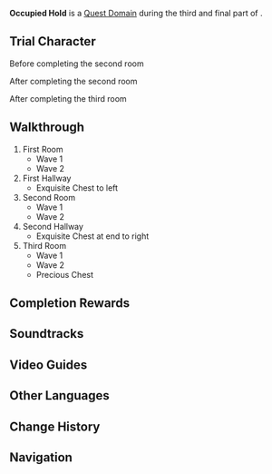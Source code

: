 {{Domain Infobox
|image        = Domain Occupied Hold.png
|type         = Quest
|description  = This was once a secret holding of the Takatsukasa Clan which was taken over by ronin after being abandoned.<br>If you should meet any resistance on the way in... Well, might as well check how much strength remains in this mystical sword.
|quest        = Ere the End, a Glance Back
|quest_type   = Story
|region       = Inazuma
|area         = Narukami Island
|subarea      = Mt. Yougou
|requiredAR   = 
|recLevel     = WL-dependent
|recElements  = Anemo
|trial        = Kaedehara Kazuha
}}
'''Occupied Hold''' is a [[Quest Domain]] during the third and final part of {{Quest|Ere the End, a Glance Back}}.

==Trial Character==
;Before completing the second room
{{Trial Character
|wl                      = 4,5,6,7,8
|character_name          = Kaedehara Kazuha

<!--WL 4 stats-->
|character_level4        = 61
|constellation4          = 3

|weapon_name4            = Prized Isshin Blade (Awakened)
|weapon_level4           = 61
|refinement4             = 1

|artifact_flower4        = Medal of the Brave
|artifact_feather4       = Prospect of the Brave
|artifact_sands4         = Fortitude of the Brave
|artifact_goblet4        = Outset of the Brave
|artifact_circlet4       = Crown of the Brave
|artifact_level4         = 16
|set1_4                  = Brave Heart
|set1_piece_bonus_4      = 4

|normal_attack_talent4   = 4
|elemental_skill_talent4 = 7
|elemental_burst_talent4 = 4

|hp4                     = 18,729
|atk4                    = 1,426
|def4                    = 567
|em4                     = 91
|crit_rate4              = 50.6%
|crit_dmg4               = 72.4%
|er4                     = 104.7%

<!--WL 5 stats-->
|character_level5        = 71
|constellation5          = 3

|weapon_name5            = Prized Isshin Blade (Awakened)
|weapon_level5           = 71
|refinement5             = 1

|artifact_flower5        = Royal Flora
|artifact_feather5       = Royal Plume
|artifact_sands5         = Royal Pocket Watch
|artifact_goblet5        = Royal Silver Urn
|artifact_circlet5       = Royal Masque
|artifact_level5         = 16
|set1_5                  = Noblesse Oblige
|set1_piece_bonus_5      = 4

|normal_attack_talent5   = 5
|elemental_skill_talent5 = 8
|elemental_burst_talent5 = 5

|hp5                     = 21,289
|atk5                    = 1,608
|def5                    = 748
|em5                     = 128
|crit_rate5              = 51.8%
|crit_dmg5               = 91.9%
|er5                     = 135.0%

|character_level6        = 82
|constellation6          = 3

|weapon_name6            = Prized Isshin Blade (Awakened)
|weapon_level6           = 82
|refinement6             = 1

|artifact_flower6        = Royal Flora
|artifact_feather6       = Royal Plume
|artifact_sands6         = Royal Pocket Watch
|artifact_goblet6        = Royal Silver Urn
|artifact_circlet6       = Royal Masque
|artifact_level6         = 20
|set1_6                  = Noblesse Oblige
|set1_piece_bonus_6      = 4

|normal_attack_talent6   = 6
|elemental_skill_talent6 = 9
|elemental_burst_talent6 = 6

|hp6                     = 26,452
|atk6                    = 1,939
|def6                    = 903
|em6                     = 220
|crit_rate6              = 57.1%
|crit_dmg6               = 91.9%
|er6                     = 135.0%

<!--WL 7 stats-->
|character_level7        = 90
|constellation7          = 3

|weapon_name7            = Prized Isshin Blade (Awakened)
|weapon_level7           = 90
|refinement7             = 1

|artifact_flower7        = Royal Flora
|artifact_feather7       = Royal Plume
|artifact_sands7         = Royal Pocket Watch
|artifact_goblet7        = Royal Silver Urn
|artifact_circlet7       = Royal Masque
|artifact_level7         = 20
|set1_7                  = Noblesse Oblige
|set1_piece_bonus_7      = 4

|normal_attack_talent7   = 8
|elemental_skill_talent7 = 11
|elemental_burst_talent7 = 8

|hp7                     = 27,632
|atk7                    = 2,058
|def7                    = 955
|em7                     = 220
|crit_rate7              = 57.1%
|crit_dmg7               = 91.9%
|er7                     = 135.0%

<!-- WL 8 Stats-->
|character_level8        = 90
|constellation8          = 3

|weapon_name8            = Prized Isshin Blade (Awakened)
|weapon_level8           = 90
|refinement8             = 1

|artifact_flower8        = In Remembrance of Viridescent Fields
|artifact_feather8       = Viridescent Arrow Feather
|artifact_sands8         = Viridescent Venerer's Determination
|artifact_goblet8        = Viridescent Venerer's Vessel
|artifact_circlet8       = Viridescent Venerer's Diadem
|artifact_level8         = 20
|set1_8                  = Viridescent Venerer
|set1_piece_bonus_8      = 4

|normal_attack_talent8   = 8
|elemental_skill_talent8 = 11
|elemental_burst_talent8 = 8

|hp8                     = 21,412
|atk8                    = 1,683
|def8                    = 955
|em8                     = 593
|er8                     = 135.0%
|crit_rate8              = 26.0%
|crit_dmg8               = 91.9%
|anemo_dmg8              = 61.6%
}}

;After completing the second room
{{Trial Character
|wl                      = 4,5,6,7,8
|character_name          = Kaedehara Kazuha

<!--WL 4 stats-->
|character_level4        = 61
|constellation4          = 3

|weapon_name4            = Prized Isshin Blade (Awakened)
|weapon_level4           = 61
|refinement4             = 1

|artifact_flower4        = Medal of the Brave
|artifact_feather4       = Prospect of the Brave
|artifact_sands4         = Fortitude of the Brave
|artifact_goblet4        = Outset of the Brave
|artifact_circlet4       = Crown of the Brave
|artifact_level4         = 16
|set1_4                  = Brave Heart
|set1_piece_bonus_4      = 4

|normal_attack_talent4   = 4
|elemental_skill_talent4 = 7
|elemental_burst_talent4 = 4

|hp4                     = 18,729
|atk4                    = 1,340
|def4                    = 567
|em4                     = 91
|crit_rate4              = 50.6%
|crit_dmg4               = 72.4%
|er4                     = 104.7%

<!--WL 5 stats-->
|character_level5        = 71
|constellation5          = 3

|weapon_name5            = Prized Isshin Blade (Awakened)
|weapon_level5           = 71
|refinement5             = 1

|artifact_flower5        = Royal Flora
|artifact_feather5       = Royal Plume
|artifact_sands5         = Royal Pocket Watch
|artifact_goblet5        = Royal Silver Urn
|artifact_circlet5       = Royal Masque
|artifact_level5         = 16
|set1_5                  = Noblesse Oblige
|set1_piece_bonus_5      = 4

|normal_attack_talent5   = 5
|elemental_skill_talent5 = 8
|elemental_burst_talent5 = 5

|hp5                     = 21,289
|atk5                    = 1,496
|def5                    = 748
|em5                     = 128
|crit_rate5              = 51.8%
|crit_dmg5               = 91.9%
|er5                     = 135.0%

|character_level6        = 82
|constellation6          = 3

|weapon_name6            = Prized Isshin Blade (Awakened)
|weapon_level6           = 82
|refinement6             = 1

|artifact_flower6        = Royal Flora
|artifact_feather6       = Royal Plume
|artifact_sands6         = Royal Pocket Watch
|artifact_goblet6        = Royal Silver Urn
|artifact_circlet6       = Royal Masque
|artifact_level6         = 20
|set1_6                  = Noblesse Oblige
|set1_piece_bonus_6      = 4

|normal_attack_talent6   = 6
|elemental_skill_talent6 = 9
|elemental_burst_talent6 = 6

|hp6                     = 26,452
|atk6                    = 1,796
|def6                    = 903
|em6                     = 220
|crit_rate6              = 57.1%
|crit_dmg6               = 91.9%
|er6                     = 135.0%

<!-- WL 7 Stats-->
|character_level7        = 90
|constellation7          = 3

|weapon_name7            = Prized Isshin Blade (Awakened)
|weapon_level7           = 90
|refinement7             = 1

|artifact_flower7        = Royal Flora
|artifact_feather7       = Royal Plume
|artifact_sands7         = Royal Pocket Watch
|artifact_goblet7        = Royal Silver Urn
|artifact_circlet7       = Royal Masque
|artifact_level7         = 20
|set1_7                  = Noblesse Oblige
|set1_piece_bonus_7      = 4

|normal_attack_talent7   = 8
|elemental_skill_talent7 = 11
|elemental_burst_talent7 = 8

|hp7                     = 27,632
|atk7                    = 1,892
|def7                    = 955
|em7                     = 220
|crit_rate7              = 57.1%
|crit_dmg7               = 91.9%
|er7                     = 135.0%

<!-- WL 8 Stats-->
|character_level8        = 90
|constellation8          = 3

|weapon_name8            = Prized Isshin Blade (Awakened)
|weapon_level8           = 90
|refinement8             = 1

|artifact_flower8        = In Remembrance of Viridescent Fields
|artifact_feather8       = Viridescent Arrow Feather
|artifact_sands8         = Viridescent Venerer's Determination
|artifact_goblet8        = Viridescent Venerer's Vessel
|artifact_circlet8       = Viridescent Venerer's Diadem
|artifact_level8         = 20
|set1_8                  = Viridescent Venerer
|set1_piece_bonus_8      = 4

|normal_attack_talent8   = 8
|elemental_skill_talent8 = 11
|elemental_burst_talent8 = 8

|hp8                     = 21,412
|atk8                    = 1,516
|def8                    = 955
|em8                     = 593
|er8                     = 135.0%
|crit_rate8              = 26.0%
|crit_dmg8               = 91.9%
|anemo_dmg8              = 61.6%
}}

;After completing the third room
{{Trial Character
|wl                      = 4,5,6,7,8
|character_name          = Kaedehara Kazuha

<!--WL 4 stats-->
|character_level4        = 61
|constellation4          = 3

|weapon_name4            = Fillet Blade
|weapon_level4           = 61
|refinement4             = 1

|artifact_flower4        = Medal of the Brave
|artifact_feather4       = Prospect of the Brave
|artifact_sands4         = Fortitude of the Brave
|artifact_goblet4        = Outset of the Brave
|artifact_circlet4       = Crown of the Brave
|artifact_level4         = 16
|set1_4                  = Brave Heart
|set1_piece_bonus_4      = 4

|normal_attack_talent4   = 4
|elemental_skill_talent4 = 7
|elemental_burst_talent4 = 4

|hp4                     = 18,729
|atk4                    = 1,267
|def4                    = 567
|em4                     = 91
|crit_rate4              = 50.6%
|crit_dmg4               = 72.4%
|er4                     = 104.7%

<!--WL 5 stats-->
|character_level5        = 71
|constellation5          = 3

|weapon_name5            = Fillet Blade
|weapon_level5           = 71
|refinement5             = 1

|artifact_flower5        = Royal Flora
|artifact_feather5       = Royal Plume
|artifact_sands5         = Royal Pocket Watch
|artifact_goblet5        = Royal Silver Urn
|artifact_circlet5       = Royal Masque
|artifact_level5         = 16
|set1_5                  = Noblesse Oblige
|set1_piece_bonus_5      = 4

|normal_attack_talent5   = 5
|elemental_skill_talent5 = 8
|elemental_burst_talent5 = 5

|hp5                     = 21,289
|atk5                    = 1,421
|def5                    = 748
|em5                     = 128
|crit_rate5              = 51.8%
|crit_dmg5               = 91.9%
|er5                     = 135.0%

|character_level6        = 82
|constellation6          = 3
|weapon_name6            = Fillet Blade
|weapon_level6           = 82
|refinement6             = 1
|artifact_flower6        = Royal Flora
|artifact_feather6       = Royal Plume
|artifact_sands6         = Royal Pocket Watch
|artifact_goblet6        = Royal Silver Urn
|artifact_circlet6       = Royal Masque
|artifact_level6         = 20
|set1_6                  = Noblesse Oblige
|set1_piece_bonus_6      = 4
|normal_attack_talent6   = 6
|elemental_skill_talent6 = 9
|elemental_burst_talent6 = 6
|hp6                     = 26,452
|atk6                    = 1,699
|def6                    = 903
|em6                     = 220
|er6                     = 135.0%
|crit_rate6              = 57.1%
|crit_dmg6               = 91.9%

<!-- WL 7 Stats-->
|character_level7        = 90
|constellation7          = 3

|weapon_name7            = Fillet Blade
|weapon_level7           = 90
|refinement7             = 1

|artifact_flower7        = Royal Flora
|artifact_feather7       = Royal Plume
|artifact_sands7         = Royal Pocket Watch
|artifact_goblet7        = Royal Silver Urn
|artifact_circlet7       = Royal Masque
|artifact_level7         = 20
|set1_7                  = Noblesse Oblige
|set1_piece_bonus_7      = 4

|normal_attack_talent7   = 8
|elemental_skill_talent7 = 11
|elemental_burst_talent7 = 8

|hp7                     = 27,632
|atk7                    = 1,795
|def7                    = 955
|em7                     = 220
|crit_rate7              = 57.1%
|crit_dmg7               = 91.9%
|er7                     = 135.0%

<!-- WL 8 Stats-->
|character_level8        = 90
|constellation8          = 3

|weapon_name8            = Fillet Blade
|weapon_level8           = 90
|refinement8             = 1

|artifact_flower8        = In Remembrance of Viridescent Fields
|artifact_feather8       = Viridescent Arrow Feather
|artifact_sands8         = Viridescent Venerer's Determination
|artifact_goblet8        = Viridescent Venerer's Vessel
|artifact_circlet8       = Viridescent Venerer's Diadem
|artifact_level8         = 20
|set1_8                  = Viridescent Venerer
|set1_piece_bonus_8      = 4

|normal_attack_talent8   = 8
|elemental_skill_talent8 = 11
|elemental_burst_talent8 = 8

|hp8                     = 21,412
|atk8                    = 1,469
|def8                    = 955
|em8                     = 593
|er8                     = 135.0%
|crit_rate8              = 26.0%
|crit_dmg8               = 91.9%
|anemo_dmg8              = 61.6%
}}

==Walkthrough==
# First Room
#* Wave 1 {{Enemy List|Nobushi: Jintouban*2;Nobushi: Kikouban}}
#* Wave 2 {{Enemy List|Nobushi: Jintouban*6}}
# First Hallway
#* Exquisite Chest to left
# Second Room
#* Wave 1 {{Enemy List|Nobushi: Hitsukeban*3}}
#* Wave 2 {{Enemy List|Nobushi: Jintouban*4;Nobushi: Kikouban*2}}
# Second Hallway
#* Exquisite Chest at end to right
# Third Room
#* Wave 1 {{Enemy List|Kairagi: Fiery Might*1}}
#* Wave 2 {{Enemy List|Kairagi: Dancing Thunder;Nobushi: Kikouban*2}}
#* Precious Chest

==Completion Rewards==
{{Card|Vayuda Turquoise Fragment|1}}
{{Card|Adventurer's Experience|2}}
{{Card|Mystic Enhancement Ore|2}}
{{Card|Mora|10,000}}

==Soundtracks==
{{Soundtracks by Category Table|type=domain}}

==Video Guides==
{{EVT
|video1   = https://youtu.be/QXe1mutvJAs
|caption1 = Occupied Hold Guide (3 Chests)
}}

==Other Languages==
{{Other Languages
|en      = Occupied Hold
|zhs     = 被占领的旧地
|zhs_rm  = Bèi Zhànlǐng de Jiùdì
|zht     = 被佔領的舊地
|zht_rm  = Bèi Zhànlǐng de Jiùdì
|zh_tl   = Occupied Old Land
|ja      = 占拠された旧地
|ja_rm   = Senkyo-sareta Kyuuchi
|ja_tl   = Occupied Old Land
|ko      = 빼앗긴 옛 땅
|ko_rm   = Ppaeatkkin Yet Ttang
|ko_tl   = Occupied Old Land
|es      = Antigua base ocupada
|es_tl   = Occupied Ancient Base
|fr      = Ancienne base occupée
|fr_tl   = Occupied Old Base
|ru      = Захваченный оплот
|ru_tl   = Occupied Stronghold
|th      = ดินแดนเก่าที่ถูกยึดครอง
|th_rm   = 
|th_tl   = 
|vi      = Vùng Đất Xưa Bị Chiếm
|vi_tl   =Occupied Old Land 
|de      = Besetzte alte Basis
|de_tl   = Occupied Old Base
|id      = Tanah Lama yang Diduduki
|id_tl   = Occupied Old Land
|pt      = Antigas Terras Ocupadas
|pt_tl   = 
|tr      = İşgal Altındaki Üs
|tr_tl   = 
|it      = Tenuta occupata
|it_tl   = 
}}

==Change History==
{{Change History|2.8}}

==Navigation==
{{Domain Navbox|Temporary}}